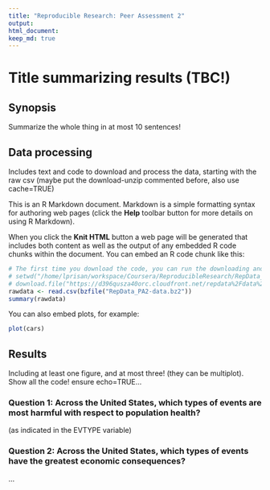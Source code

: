```yaml
---
title: "Reproducible Research: Peer Assessment 2"
output: 
html_document:
keep_md: true
---
```



Title summarizing results (TBC!)
========================================================

## Synopsis

Summarize the whole thing in at most 10 sentences!

## Data processing

Includes text and code to download and process the data, starting with the raw csv (maybe put the download-unzip commented before, also use cache=TRUE)

This is an R Markdown document. Markdown is a simple formatting syntax for authoring web pages (click the **Help** toolbar button for more details on using R Markdown).

When you click the **Knit HTML** button a web page will be generated that includes both content as well as the output of any embedded R code chunks within the document. You can embed an R code chunk like this:

```r
# The first time you download the code, you can run the downloading and extraction of the data
# setwd("/home/lprisan/workspace/Coursera/ReproducibleResearch/RepData_PeerAssessment2")
# download.file("https://d396qusza40orc.cloudfront.net/repdata%2Fdata%2FStormData.csv.bz2", "RepData_PA2-data.bz2", "wget")
rawdata <- read.csv(bzfile("RepData_PA2-data.bz2"))
summary(rawdata)
```

You can also embed plots, for example:

```r
plot(cars)
```


## Results

Including at least one figure, and at most three! (they can be multiplot). Show all the code! ensure echo=TRUE...

### Question 1: Across the United States, which types of events are most harmful with respect to population health?

 (as indicated in the EVTYPE variable)
 
 
### Question 2: Across the United States, which types of events have the greatest economic consequences?

...
